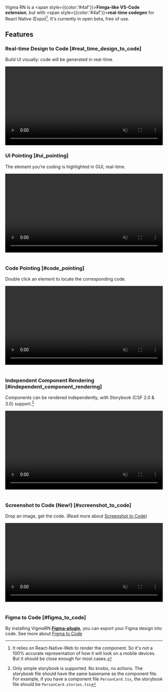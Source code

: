 
Vigma RN is a <span style={{color:'#4af'}}>**Fimga-like VS-Code extension**</span>, but with <span style={{color:'#4af'}}>**real-time codegen**</span> for React Native (Expo)[^1]. It's currently in open beta, free of use.

## Features

### Real-time Design to Code [#real_time_design_to_code]

Build UI visually: code will be generated in real-time.

<video width='100%' controls muted loop>
  <source src='/videos/PersonCard.webm' type='video/webm' />
</video>
<br />

### UI Pointing [#ui_pointing]

The element you're coding is highlighted in GUI, real-time.

<video width='100%' controls muted loop>
  <source src='/videos/UiPointing2.webm' type='video/webm' />
</video>
<br />
<br />

### Code Pointing [#code_pointing]

Double click an element to locate the corresponding code.

<video width='100%' controls muted loop>
  <source src='/videos/CodePointing.webm' type='video/webm' />
</video>
<br />
<br />

### Independent Component Rendering [#independent_component_rendering]

Components can be rendered independently, with Storybook (CSF 2.0 & 3.0) support.[^2]

<video width='100%' controls muted loop>
  <source src='/videos/storybookSupport.webm' type='video/webm' />
</video>
<br />
<br />

### Screenshot to Code (New!) [#screenshot_to_code]

Drop an image, get the code. (Read more about [Screenshot to Code](/screenshot_to_code))

<video width='100%' controls muted loop>
  <source src='/videos/ScreenshotToCode.webm' type='video/webm' />
</video>
<br />
<br />

### Figma to Code [#figma_to_code]

By installing VigmaRN [**Figma-plugin**](https://www.figma.com/community/plugin/1260477949715606742/vigma-rn), you can export your Figma design into code. See more about [Figma to Code](/more/figma_to_code)

[^1]: It relies on React-Native-Web to render the component. So it's not a 100% accurate representation of how it will look on a mobile devices. But it should be close enough for most cases.
[^2]: Only simple storybook is supported. No knobs, no actions. The storybook file should have the same basename as the component file. For example, if you have a component file `PersonCard.tsx`, the storybook file should be `PersonCard.stories.tsx`

